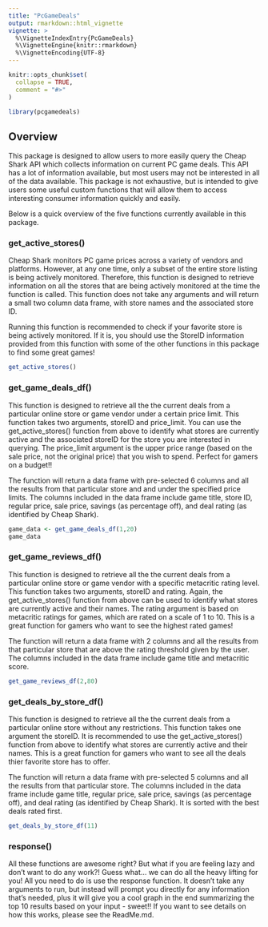 ```yaml
---
title: "PcGameDeals"
output: rmarkdown::html_vignette
vignette: >
  %\VignetteIndexEntry{PcGameDeals}
  %\VignetteEngine{knitr::rmarkdown}
  %\VignetteEncoding{UTF-8}
---
```


```r
knitr::opts_chunk$set(
  collapse = TRUE,
  comment = "#>"
)
```


```r
library(pcgamedeals)
```

## Overview

This package is designed to allow users to more easily query the Cheap Shark API which collects information on current PC game deals. This API has a lot of information available, but most users may not be interested in all of the data available. This package is not exhaustive, but is intended to give users some useful custom functions that will allow them to access interesting consumer information quickly and easily. 

Below is a quick overview of the five functions currently available in this package.

### get_active_stores()

Cheap Shark monitors PC game prices across a variety of vendors and platforms. However, at any one time, only a subset of the entire store listing is being actively monitored. Therefore, this function is designed to retrieve information on all the stores that are being actively monitored at the time the function is called. This function does not take any arguments and will return a small two column data frame, with store names and the associated store ID. 

Running this function is recommended to check if your favorite store is being actively monitored. If it is, you should use the StoreID information provided from this function with some of the other functions in this package to find some great games!

```r
get_active_stores()
```

### get_game_deals_df()

This function is designed to retrieve all the the current deals from a particular online store or game vendor under a certain price limit. This function takes two arguments, storeID and price_limit. You can use the get_active_stores() function from above to identify what stores are currently active and the associated storeID for the store you are interested in querying. The price_limit argument is the upper price range (based on the sale price, not the original price) that you wish to spend. Perfect for gamers on a budget!!

The function will return a data frame with pre-selected 6 columns and all the results from that particular store and and under the specified price limits. The columns included in the data frame include game title, store ID, regular price, sale price, savings (as percentage off), and deal rating (as identified by Cheap Shark). 

```r
game_data <- get_game_deals_df(1,20)
game_data
```


### get_game_reviews_df()

This function is designed to retrieve all the the current deals from a particular online store or game vendor with a specific metacritic rating level. This function takes two arguments, storeID and rating. Again, the get_active_stores() function from above can be used to identify what stores are currently active and their names. The rating argument is based on metacritic ratings for games, which are rated on a scale of 1 to 10. This is a great function for gamers who want to see the highest rated games! 

The function will return a data frame with 2 columns and all the results from that particular store that are above the rating threshold given by the user. The columns included in the data frame include game title and metacritic score. 

```r
get_game_reviews_df(2,80)
```


### get_deals_by_store_df()

This function is designed to retrieve all the the current deals from a particular online store without any restrictions. This function takes one argument the storeID. It is recommended to use the get_active_stores() function from above to identify what stores are currently active and their names. This is a great function for gamers who want to see all the deals thier favorite store has to offer. 

The function will return a data frame with pre-selected 5 columns and all the results from that particular store. The columns included in the data frame include game title, regular price, sale price, savings (as percentage off), and deal rating (as identified by Cheap Shark). It is sorted with the best deals rated first.


```r
get_deals_by_store_df(11)
```

### response()

All these functions are awesome right? But what if you are feeling lazy and don't want to do any work?! Guess what... we can do all the heavy lifting for you! All you need to do is use the response function. It doesn't take any arguments to run, but instead will prompt you directly for any information that's needed, plus it will give you a cool graph in the end summarizing the top 10 results based on your input - sweet!! If you want to see details on how this works, please see the ReadMe.md. 




